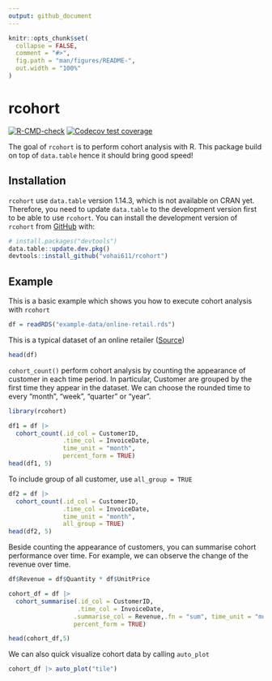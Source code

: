 ```yaml
---
output: github_document
---
```


<!-- README.md is generated from README.Rmd. Please edit that file -->

```r
knitr::opts_chunk$set(
  collapse = FALSE,
  comment = "#>",
  fig.path = "man/figures/README-",
  out.width = "100%"
)
```

# rcohort

<!-- badges: start -->
[![R-CMD-check](https://github.com/vohai611/rcohort/workflows/R-CMD-check/badge.svg)](https://github.com/vohai611/rcohort/actions)
[![Codecov test coverage](https://codecov.io/gh/vohai611/rcohort/branch/master/graph/badge.svg)](https://app.codecov.io/gh/vohai611/rcohort?branch=master)
<!-- badges: end -->

The goal of `rcohort` is to perform cohort analysis with R. This package build on top of `data.table` hence it should bring good speed!

## Installation

`rcohort` use `data.table` version 1.14.3, which is not available on CRAN yet. Therefore, you need to update `data.table` to the development version first to be able to use `rcohort`.
You can install the development version of `rcohort` from [GitHub](https://github.com/vohai611/rcohort) with:

``` r
# install.packages("devtools")
data.table::update.dev.pkg()
devtools::install_github("vohai611/rcohort")
```

## Example

This is a basic example which shows you how to execute cohort analysis with `rcohort`

```r
df = readRDS("example-data/online-retail.rds")
```

This is a typical dataset of an online retailer ([Source](https://archive.ics.uci.edu/ml/datasets/Online+Retail#))

```r
head(df)
```

`cohort_count()` perform cohort analysis by counting the appearance of customer in each time period. In particular, Customer are grouped by the first time they appear in the dataset. We can choose the rounded time to every  "month", "week", "quarter" or "year". 

```r
library(rcohort)

df1 = df |>
  cohort_count(.id_col = CustomerID,
               .time_col = InvoiceDate,
               time_unit = "month",
               percent_form = TRUE)
head(df1, 5)
```

To include group of all customer, use `all_group = TRUE`

```r
df2 = df |>
  cohort_count(.id_col = CustomerID,
               .time_col = InvoiceDate,
               time_unit = "month",
               all_group = TRUE)
head(df2, 5)
```

Beside counting the appearance of customers, you can summarise cohort performance over time. For example, we can observe the change of the revenue over time.

```r
df$Revenue = df$Quantity * df$UnitPrice

cohort_df = df |> 
  cohort_summarise(.id_col = CustomerID,
                   .time_col = InvoiceDate,
                  .summarise_col = Revenue,.fn = "sum", time_unit = "month",
                  percent_form = TRUE) 

head(cohort_df,5)
```

We can also quick visualize cohort data by calling `auto_plot`

```r
cohort_df |> auto_plot("tile")
```

